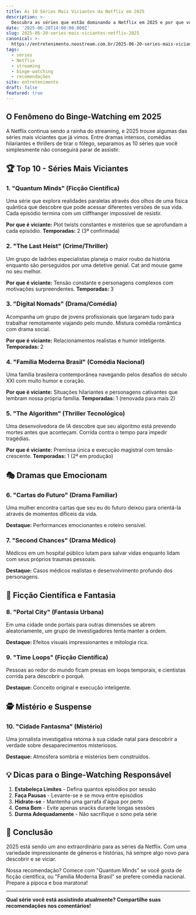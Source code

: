 ```yaml
---
title: As 10 Séries Mais Viciantes da Netflix em 2025
description: >-
  Descubra as séries que estão dominando a Netflix em 2025 e por que você não conseguirá parar de assistir.
date: '2025-06-20T14:00:00.000Z'
slug: 2025-06-20-series-mais-viciantes-netflix-2025
canonical: >-
  https://entretenimento.neostream.com.br/2025-06-20-series-mais-viciantes-netflix-2025
tags:
  - séries
  - Netflix
  - streaming
  - binge-watching
  - recomendações
site: entretenimento
draft: false
featured: true
---
```


## O Fenômeno do Binge-Watching em 2025

A Netflix continua sendo a rainha do streaming, e 2025 trouxe algumas das séries mais viciantes que já vimos. Entre dramas intensos, comédias hilariantes e thrillers de tirar o fôlego, separamos as 10 séries que você simplesmente não conseguirá parar de assistir.

## 🏆 Top 10 - Séries Mais Viciantes

### 1. **"Quantum Minds"** (Ficção Científica)
Uma série que explora realidades paralelas através dos olhos de uma física quântica que descobre que pode acessar diferentes versões de sua vida. Cada episódio termina com um cliffhanger impossível de resistir.

**Por que é viciante:** Plot twists constantes e mistérios que se aprofundam a cada episódio.
**Temporadas:** 2 (3ª confirmada)

### 2. **"The Last Heist"** (Crime/Thriller)
Um grupo de ladrões especialistas planeja o maior roubo da história enquanto são perseguidos por uma detetive genial. Cat and mouse game no seu melhor.

**Por que é viciante:** Tensão constante e personagens complexos com motivações surpreendentes.
**Temporadas:** 3

### 3. **"Digital Nomads"** (Drama/Comédia)
Acompanha um grupo de jovens profissionais que largaram tudo para trabalhar remotamente viajando pelo mundo. Mistura comédia romântica com drama social.

**Por que é viciante:** Relacionamentos realistas e humor inteligente.
**Temporadas:** 2

### 4. **"Família Moderna Brasil"** (Comédia Nacional)
Uma família brasileira contemporânea navegando pelos desafios do século XXI com muito humor e coração.

**Por que é viciante:** Situações hilariantes e personagens cativantes que lembram nossa própria família.
**Temporadas:** 1 (renovada para mais 2)

### 5. **"The Algorithm"** (Thriller Tecnológico)
Uma desenvolvedora de IA descobre que seu algoritmo está prevendo mortes antes que aconteçam. Corrida contra o tempo para impedir tragédias.

**Por que é viciante:** Premissa única e execução magistral com tensão crescente.
**Temporadas:** 1 (2ª em produção)

## 🎭 Dramas que Emocionam

### 6. **"Cartas do Futuro"** (Drama Familiar)
Uma mulher encontra cartas que seu eu do futuro deixou para orientá-la através de momentos difíceis da vida.

**Destaque:** Performances emocionantes e roteiro sensível.

### 7. **"Second Chances"** (Drama Médico)
Médicos em um hospital público lutam para salvar vidas enquanto lidam com seus próprios traumas pessoais.

**Destaque:** Casos médicos realistas e desenvolvimento profundo dos personagens.

## 🚀 Ficção Científica e Fantasia

### 8. **"Portal City"** (Fantasia Urbana)
Em uma cidade onde portais para outras dimensões se abrem aleatoriamente, um grupo de investigadores tenta manter a ordem.

**Destaque:** Efeitos visuais impressionantes e mitologia rica.

### 9. **"Time Loops"** (Ficção Científica)
Pessoas ao redor do mundo ficam presas em loops temporais, e cientistas corrida para descobrir o porquê.

**Destaque:** Conceito original e execução inteligente.

## 🕵️ Mistério e Suspense

### 10. **"Cidade Fantasma"** (Mistério)
Uma jornalista investigativa retorna à sua cidade natal para descobrir a verdade sobre desaparecimentos misteriosos.

**Destaque:** Atmosfera sombria e mistérios bem construídos.

## 💡 Dicas para o Binge-Watching Responsável

1. **Estabeleça Limites** - Defina quantos episódios por sessão
2. **Faça Pausas** - Levante-se e se mova entre episódios
3. **Hidrate-se** - Mantenha uma garrafa d'água por perto
4. **Coma Bem** - Evite apenas snacks durante longas sessões
5. **Durma Adequadamente** - Não sacrifique o sono pela série

## 🎉 Conclusão

2025 está sendo um ano extraordinário para as séries da Netflix. Com uma variedade impressionante de gêneros e histórias, há sempre algo novo para descobrir e se viciar.

Nossa recomendação? Comece com "Quantum Minds" se você gosta de ficção científica, ou "Família Moderna Brasil" se prefere comédia nacional. Prepare a pipoca e boa maratona!

---

**Qual série você está assistindo atualmente? Compartilhe suas recomendações nos comentários!** 